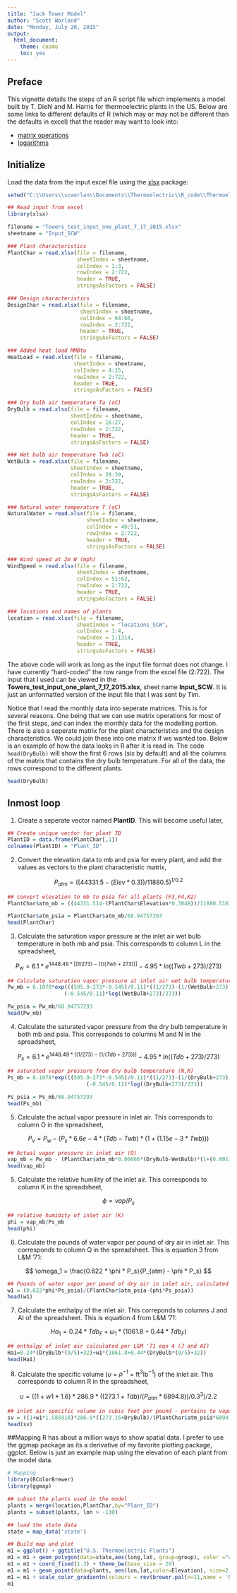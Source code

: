 ```yaml
---
title: "Jack Tower Model"
author: "Scott Worland"
date: "Monday, July 20, 2015"
output:
  html_document:
    theme: cosmo
    toc: yes
---
```


## Preface

This vignette details the steps of an R script file which implements a model built by T. Diehl and M. Harris for thermoelectric plants in the US. Below are some links to different defaults of R (which may or may not be different than the defaults in excel) that the reader may want to look into:

+ [matrix operations](http://www.ats.ucla.edu/stat/r/library/matrix_alg.htm)
+ [logarithms](http://astrostatistics.psu.edu/su07/R/html/base/html/Log.html)

## Initialize

Load the data from the input excel file using the [xlsx](https://cran.r-project.org/web/packages/xlsx/xlsx.pdf) package:

```r
setwd("C:\\Users\\scworlan\\Documents\\Thermoelectric\\R_code\\Thermoelectric\\Tower_modelling")
```

```r
## Read input from excel
library(xlsx)

filename = "Towers_test_input_one_plant_7_17_2015.xlsx"
sheetname = "Input_SCW"

### Plant characteristics
PlantChar = read.xlsx(file = filename,
                      sheetIndex = sheetname,
                      colIndex = 1:3,
                      rowIndex = 2:722,
                      header = TRUE,
                      stringsAsFactors = FALSE)

### Design characteristics
DesignChar = read.xlsx(file = filename,
                       sheetIndex = sheetname,
                       colIndex = 64:66,
                       rowIndex = 2:722,
                       header = TRUE,
                       stringsAsFactors = FALSE)

### Added heat load MMBtu
HeatLoad = read.xlsx(file = filename,
                     sheetIndex = sheetname,
                     colIndex = 4:15,
                     rowIndex = 2:722,
                     header = TRUE,
                     stringsAsFactors = FALSE)

### Dry bulb air temperature Ta (oC)          						
DryBulb = read.xlsx(file = filename,
                    sheetIndex = sheetname,
                    colIndex = 16:27,
                    rowIndex = 2:722,
                    header = TRUE,
                    stringsAsFactors = FALSE)

### Wet bulb air temperature Twb (oC)    									
WetBulb = read.xlsx(file = filename,
                    sheetIndex = sheetname,
                    colIndex = 28:39,
                    rowIndex = 2:722,
                    header = TRUE,
                    stringsAsFactors = FALSE)

### Natural water temperature T (oC)  										
NaturalWater = read.xlsx(file = filename,
                         sheetIndex = sheetname,
                         colIndex = 40:51,
                         rowIndex = 2:722,
                         header = TRUE,
                         stringsAsFactors = FALSE)

### Wind speed at 2m W (mph)  										    									
WindSpeed = read.xlsx(file = filename,
                      sheetIndex = sheetname,
                      colIndex = 51:62,
                      rowIndex = 2:722,
                      header = TRUE,
                      stringsAsFactors = FALSE)

### locations and names of plants
location = read.xlsx(file = filename,
                      sheetIndex = "locations_SCW",
                      colIndex = 1:4,
                      rowIndex = 1:1314,
                      header = TRUE,
                      stringsAsFactors = FALSE)
```

The above code will work as long as the input file format does not change. I have currently "hard-coded" the row range from the excel file (2:722). The input that I used can be viewed in the **Towers_test_input_one_plant_7_17_2015.xlsx**, sheet name **Input_SCW**. It is just an unformatted version of the input file that I was sent by Tim.

Notice that I read the monthly data into seperate matrices. This is for several reasons. One being that we can use matrix operations for most of the first steps, and can index the monthly data for the modelling portion. There is also a seperate matrix for the plant characteristics and the design characteristics. We could join these into one matrix if we wanted too. Below is an example of how the data looks in R after it is read in. The code `head(DryBulb)` will show the first 6 rows (six by default) and all the columns of the matrix that contains the dry bulb temperature. For all of the data, the rows correspond to the different plants.

```r
head(DryBulb)
```

## Inmost loop

1. Create a seperate vector named **PlantID**. This will become useful later,

```r
## Create unique vector for plant ID
PlantID = data.frame(PlantChar[,1])
colnames(PlantID) = "Plant_ID"
```

2. Convert the elevation data to mb and psia for every plant, and add the values as vectors to the plant characteristic matrix,

$$
P_{atm} = ((44331.5-(Elev*0.3))/11880.5)^{1/0.2}
$$

```r
## convert elevation to mb to psia for all plants (F3,F4,K2)
PlantChar$atm_mb = ((44331.514-(PlantChar$Elevation*0.3048))/11880.516)^(1/0.1902632) 

PlantChar$atm_psia = PlantChar$atm_mb/68.94757293 
head(PlantChar)
```

3. Calculate the saturation vapor pressure ar the inlet air wet bulb temperature in both mb and psia. This corresponds to column L in the spreadsheet, 

$$
P_w = 6.1 * e^{1448.49 * [(1/273)-(1/(Twb+273))]} - 4.95 * ln((Twb+273)/273)
$$

```r
## Calculate saturation vapor pressure at inlet air wet bulb temperature (L)
Pw_mb = 6.1078*exp(((595.9-273*-0.545)/0.11)*((1/273)-(1/(WetBulb+273)))+
                  (-0.545/0.11)*log((WetBulb+273)/273)) 

Pw_psia = Pw_mb/68.94757293 
head(Pw_mb)
```

4. Calculate the saturated vapor pressure from the dry bulb temperature in both mb and psia. This corresponds to columns M and N in the spreadsheet,

$$
P_s = 6.1 * e^{1448.49 * [(1/273)-(1/(Tdb+273))]} - 4.95 * ln((Tdb+273)/273)
$$

```r
## saturated vapor pressure from dry bulb temperature (N,M)
Ps_mb = 6.1078*exp(((595.9-273*-0.545)/0.11)*((1/273)-(1/(DryBulb+273)))+
                         (-0.545/0.11)*log((DryBulb+273)/273))

Ps_psia = Ps_mb/68.94757293
head(Ps_mb)
```

5. Calculate the actual vapor pressure in inlet air. This corresponds to column O in the spreadsheet,

$$
P_v = P_w - (P_s*6.6e-4*(Tdb-Twb)*(1+(1.15e-3*Twb)))
$$

```r
## Actual vapor pressure in inlet air (O)
vap_mb = Pw_mb - (PlantChar$atm_mb*0.00066*(DryBulb-WetBulb)*(1+(0.00115*WetBulb)))
head(vap_mb)
```

5. Calculate the relative humility of the inlet air. This corresponds to column K in the spreadsheet,

$$
\phi = vap/P_s
$$

```r
## relative humidity of inlet air (K)
phi = vap_mb/Ps_mb
head(phi)
```

6. Calculate the pounds of water vapor per pound of dry air in inlet air. This corresponds to column Q in the spreadsheet. This is equation 3 from L&M '71:

$$
\omega_1 = \frac{0.622 * \phi * P_s}{P_{atm} - \phi * P_s}
$$

```r
## Pounds of water vapor per pound of dry air in inlet air, calculated per L&M '71 eqn 3 (Q)
w1 = (0.622*phi*Ps_psia)/(PlantChar$atm_psia-(phi*Ps_psia))
head(w1)
```

7. Calculate the enthalpy of the inlet air. This correponds to columns J and AI of the spreadsheet. This is equation 4 from L&M '71:

$$
Ha_1 = 0.24*Tdb_F + \omega_1*(1061.8 + 0.44*Tdb_F)
$$

```r
## enthalpy of inlet air calculated per L&M '71 eqn 4 (J and AI)
Ha1=0.24*(DryBulb*(9/5)+32)+w1*(1061.8+0.44*(DryBulb*(9/5)+32))
head(Ha1)
```

8. Calculate the specific volume ($\upsilon$ = $\rho^{-1}$ = ft$^3$lb$^{-1}$) of the inlet air. This corresponds to column R in the spreadsheet,

$$
\upsilon = ((1 + w1*1.6)*286.9*((273.1+Tdb)/(P_{atm}*6894.8))/0.3^3)/2.2
$$

```r
## inlet air specific volume in cubic feet per pound - pertains to vapor/gas mixture (R)
sv = ((1+w1*1.585918)*286.9*((273.15+DryBulb)/(PlantChar$atm_psia*6894.757))/0.3048^3)/2.20462262
head(sv)
```

##Mapping
R has about a million ways to show spatial data. I prefer to use the ggmap package as its a derivative of my favorite plotting package, ggplot. Below is just an example map using the elevation of each plant from the model data.

```r
# Mapping
library(RColorBrewer)
library(ggmap)

## subset the plants used in the model
plants = merge(location,PlantChar,by="Plant_ID")
plants = subset(plants, lon > -130)

## load the state data
state = map_data('state')

## Build map and plot
m1 = ggplot() + ggtitle("U.S. Thermoelectric Plants")
m1 = m1 + geom_polygon(data=state,aes(long,lat, group=group), color ="white", fill="black") 
m1 = m1 + coord_fixed(1.3) + theme_bw(base_size = 20)
m1 = m1 + geom_point(data=plants, aes(lon,lat,color=Elevation), size=2)
m1 = m1 + scale_color_gradientn(colours = rev(brewer.pal(n=11,name = 'RdYlBu')))
m1
```